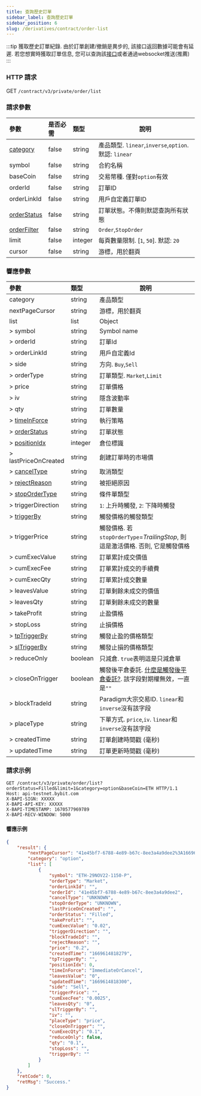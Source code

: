 ```yaml
---
title: 查詢歷史訂單
sidebar_label: 查詢歷史訂單
sidebar_position: 6
slug: /derivatives/contract/order-list
---
```


:::tip
獲取歷史訂單紀錄. 由於訂單創建/撤銷是異步的, 該接口返回數據可能會有延遲. 若您想實時獲取訂單信息, 您可以查詢該[接口](open-order#)或者通過websocket推送(推薦)
:::

### HTTP 請求
GET `/contract/v3/private/order/list`

### 請求參數
| 參數 | 是否必需 | 類型 | 說明|
|:----- |:-------|:-----|------ |
|[category](../enum#category) |false |string |產品類型. `linear`,`inverse`,`option`. 默認: `linear` |
|symbol |false |string |合約名稱|
|baseCoin |false |string |交易幣種. 僅對`option`有效|
orderId |false |string |訂單ID |
|orderLinkId |false |string |用戶自定義訂單ID |
|[orderStatus](../enum#orderStatus) |false |string |訂單狀態。不傳則默認查詢所有狀態|
|[orderFilter](../enum#orderFilter) |false |string |`Order`,`StopOrder`|
|limit |false |integer |每頁數量限制. [`1`, `50`]. 默認: `20`|
|cursor |false |string |游標，用於翻頁|

### 響應參數
| 參數 | 類型 | 說明|
|:-----|:-----|------ |
|category |string |產品類型 |
|nextPageCursor |string |游標，用於翻頁 |
|list |list |Object |
|> symbol |string |Symbol name |
|> orderId |string |訂單Id |
|> orderLinkId |string |用戶自定義Id |
|> side |string |方向. `Buy`,`Sell` |
|> orderType |string |訂單類型. `Market`,`Limit`|
|> price |string |訂單價格 |
|> iv |string |隱含波動率|
|> qty |string |訂單數量 |
|> [timeInForce](../enum#timeinforce) |string |執行策略 |
|> [orderStatus](../enum#orderstatus) |string |訂單狀態 |
|> [positionIdx](../enum#positionidx) |integer |倉位標識 |
|> lastPriceOnCreated |string |創建訂單時的市場價 |
|> [cancelType](../enum#canceltype) |string |取消類型 |
|> [rejectReason](../enum#rejectreason) |string |被拒絕原因 |
|> [stopOrderType](../enum#stopordertype) |string |條件單類型 |
|> triggerDirection |string |`1`: 上升時觸發, `2`: 下降時觸發 |
|> [triggerBy](../enum#triggerby) |string |觸發價格的觸發類型|
|> triggerPrice |string |觸發價格. 若`stopOrderType`=_TrailingStop_, 則這是激活價格. 否則, 它是觸發價格 |
|> cumExecValue |string |訂單累計成交價值 |
|> cumExecFee |string |訂單累計成交的手續費 |
|> cumExecQty |string |訂單累計成交數量 |
|> leavesValue |string |訂單剩餘未成交的價值 |
|> leavesQty |string |訂單剩餘未成交的數量 |
|> takeProfit |string |止盈價格 |
|> stopLoss |string |止損價格 |
|> [tpTriggerBy](../enum#triggerby) |string |觸發止盈的價格類型|
|> [slTriggerBy](../enum#triggerby) |string |觸發止損的價格類型|
|> reduceOnly |boolean |只減倉. `true`表明這是只減倉單|
|> closeOnTrigger |boolean |觸發後平倉委託. <a href="https://www.bybit.com/zh-TW/help-center/bybitHC_Article?language=zh_TW&id=000001050">什麼是觸發後平倉委託?</a>. 該字段對期權無效，一直是`""` |
|> blockTradeId |string |Paradigm大宗交易ID. `linear`和`inverse`沒有該字段 |
|> placeType |string |下單方式. `price`,`iv`. `linear`和`inverse`沒有該字段 |
|> createdTime |string |訂單創建時間戳 (毫秒) |
|> updatedTime |string |訂單更新時間戳 (毫秒) |

### 請求示例

```http
GET /contract/v3/private/order/list?orderStatus=Filled&limit=1&category=option&baseCoin=ETH HTTP/1.1
Host: api-testnet.bybit.com
X-BAPI-SIGN: XXXXX
X-BAPI-API-KEY: XXXXX
X-BAPI-TIMESTAMP: 1670577969789
X-BAPI-RECV-WINDOW: 5000
```

#### 響應示例

```json
{
    "result": {
        "nextPageCursor": "41e45bf7-6788-4e89-b67c-8ee3a4a9dee2%3A1669614818279%2C41e45bf7-6788-4e89-b67c-8ee3a4a9dee2%3A1669614818279",
        "category": "option",
        "list": [
            {
                "symbol": "ETH-29NOV22-1150-P",
                "orderType": "Market",
                "orderLinkId": "",
                "orderId": "41e45bf7-6788-4e89-b67c-8ee3a4a9dee2",
                "cancelType": "UNKNOWN",
                "stopOrderType": "UNKNOWN",
                "lastPriceOnCreated": "",
                "orderStatus": "Filled",
                "takeProfit": "",
                "cumExecValue": "0.02",
                "triggerDirection": "",
                "blockTradeId": "",
                "rejectReason": "",
                "price": "0.2",
                "createdTime": "1669614818279",
                "tpTriggerBy": "",
                "positionIdx": 0,
                "timeInForce": "ImmediateOrCancel",
                "leavesValue": "0",
                "updatedTime": "1669614818300",
                "side": "Sell",
                "triggerPrice": "",
                "cumExecFee": "0.0025",
                "leavesQty": "0",
                "slTriggerBy": "",
                "iv": "",
                "placeType": "price",
                "closeOnTrigger": "",
                "cumExecQty": "0.1",
                "reduceOnly": false,
                "qty": "0.1",
                "stopLoss": "",
                "triggerBy": ""
            }
        ]
    },
    "retCode": 0,
    "retMsg": "Success."
}
```